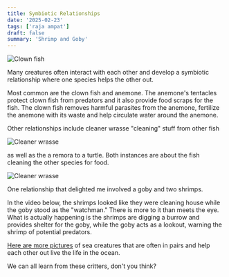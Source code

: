 ```yaml
---
title: Symbiotic Relationships
date: '2025-02-23'
tags: ['raja ampat']
draft: false
summary: 'Shrimp and Goby'
---
```


<Image
  src="/static/images/raja-symbiotic-relationships/clown-fish.jpg"
  width={800}
  height={840}
  alt="Clown fish"
/>

Many creatures often interact with each other and develop a symbiotic relationship where one species helps the other out.

Most common are the clown fish and anemone. The anemone's tentacles protect clown fish from predators and it also provide food scraps for the fish. The clown fish removes harmful parasites from the anemone, fertilize the anemone with its waste and help circulate water around the anemone.

Other relationships include cleaner wrasse "cleaning" stuff from other fish

<Image
  src="/static/images/raja-symbiotic-relationships/gobey-cleaning-fish.jpg"
  width={800}
  height={840}
  alt="Cleaner wrasse"
/>

as well as the a remora to a turtle. Both instances are about the fish cleaning the other species for food.

<Image
  src="/static/images/raja-symbiotic-relationships/turtle.jpg"
  width={800}
  height={840}
  alt="Cleaner wrasse"
/>

One relationship that delighted me involved a goby and two shrimps.

In the video below, the shrimps looked like they were cleaning house while the goby stood as the "watchman." There is more to it than meets the eye. What is actually happening is the shrimps are digging a burrow and provides shelter for the goby, while the goby acts as a lookout, warning the shrimp of potential predators.

<YouTube embedId="ZowywE-Frd8?si=m74PrFVudpWnA375" />

[Here are more pictures](https://generosalitton.smugmug.com/Symbiotic-Relationships/n-KvXJLt) of sea creatures that are often in pairs and help each other out live the life in the ocean.

We can all learn from these critters, don't you think?
